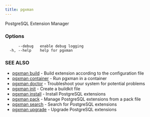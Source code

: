 ```yaml
---
title: pgxman
---
```


PostgreSQL Extension Manager

### Options

```
      --debug   enable debug logging
  -h, --help    help for pgxman
```

### SEE ALSO

* [pgxman build](/cli/pgxman_build)	 - Build extension according to the configuration file
* [pgxman container](/cli/pgxman_container)	 - Run pgxman in a container
* [pgxman doctor](/cli/pgxman_doctor)	 - Troubleshoot your system for potential problems
* [pgxman init](/cli/pgxman_init)	 - Create a buildkit file
* [pgxman install](/cli/pgxman_install)	 - Install PostgreSQL extensions
* [pgxman pack](/cli/pgxman_pack)	 - Manage PostgreSQL extensions from a pack file
* [pgxman search](/cli/pgxman_search)	 - Search for PostgreSQL extensions
* [pgxman upgrade](/cli/pgxman_upgrade)	 - Upgrade PostgreSQL extensions

